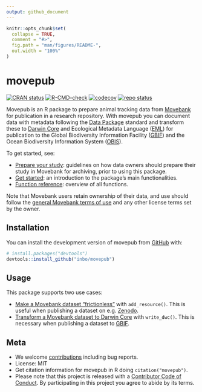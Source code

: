 ```yaml
---
output: github_document
---
```


<!-- README.md is generated from README.Rmd. Please edit that file -->

```r
knitr::opts_chunk$set(
  collapse = TRUE,
  comment = "#>",
  fig.path = "man/figures/README-",
  out.width = "100%"
)
```

# movepub

<!-- badges: start -->
[![CRAN status](https://www.r-pkg.org/badges/version/movepub)](https://CRAN.R-project.org/package=movepub)
[![R-CMD-check](https://github.com/inbo/movepub/actions/workflows/R-CMD-check.yaml/badge.svg)](https://github.com/inbo/movepub/actions/workflows/R-CMD-check.yaml)
[![codecov](https://codecov.io/gh/inbo/movepub/branch/main/graph/badge.svg)](https://app.codecov.io/gh/inbo/movepub/)
[![repo status](https://www.repostatus.org/badges/latest/active.svg)](https://www.repostatus.org/#active)
<!-- badges: end -->

Movepub is an R package to prepare animal tracking data from [Movebank](https://movebank.org) for publication in a research repository. With movepub you can document data with metadata following the [Data Package](https://specs.frictionlessdata.io/) standard and transform these to [Darwin Core](https://dwc.tdwg.org) and Ecological Metadata Language ([EML](https://eml.ecoinformatics.org/)) for publication to the Global Biodiversity Information Facility ([GBIF](https://www.gbif.org)) and the Ocean Biodiversity Information System ([OBIS](https://obis.org)).

To get started, see:

- [Prepare your study](https://www.movebank.org/cms/movebank-content/archiving-movebank#general_best_practice_tips): guidelines on how data owners should prepare their study in Movebank for archiving, prior to using this package.
- [Get started](https://inbo.github.io/movepub/articles/movepub.html): an introduction to the package’s main functionalities.
- [Function reference](https://inbo.github.io/movepub/reference/index.html): overview of all functions.

Note that Movebank users retain ownership of their data, and use should follow the [general Movebank terms of use](https://www.movebank.org/cms/movebank-content/general-movebank-terms-of-use) and any other license terms set by the owner.

## Installation

You can install the development version of movepub from [GitHub](https://github.com/) with:

```r
# install.packages("devtools")
devtools::install_github("inbo/movepub")
```

## Usage

This package supports two use cases:

- [Make a Movebank dataset "frictionless"](https://inbo.github.io/movepub/articles/movepub.html#frictionless) with `add_resource()`. This is useful when publishing a dataset on e.g. [Zenodo](https://zenodo.org).
- [Transform a Movebank dataset to Darwin Core](https://inbo.github.io/movepub/articles/movepub.html#dwc) with `write_dwc()`. This is necessary when publishing a dataset to [GBIF](https://www.gbif.org).

## Meta

- We welcome [contributions](.github/CONTRIBUTING.md) including bug reports.
- License: MIT
- Get citation information for movepub in R doing `citation("movepub")`.
- Please note that this project is released with a [Contributor Code of Conduct](.github/CODE_OF_CONDUCT.md). By participating in this project you agree to abide by its terms.
